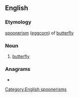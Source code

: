 ==English==

===Etymology===
[[spoonerism]] ([[eggcorn]]) of [[butterfly]]

===Noun===
{{en-noun|flutterbies}}

# {{lb|en|childish}} [[butterfly]]

===Anagrams===
* {{l|en|butterfly}}

[[Category:English spoonerisms]]
